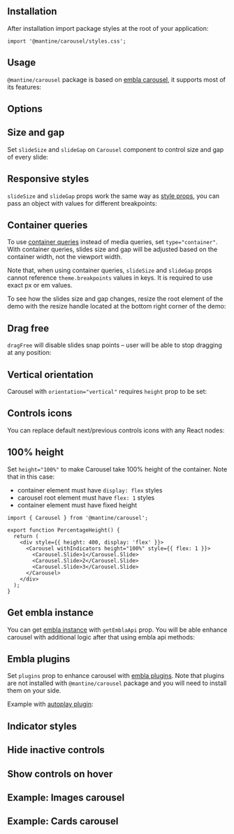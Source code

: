 

## Installation

<InstallScript packages="embla-carousel-react@^7.1.0 @mantine/carousel" />

After installation import package styles at the root of your application:

```tsx
import '@mantine/carousel/styles.css';
```

## Usage

`@mantine/carousel` package is based on [embla carousel](https://www.embla-carousel.com/),
it supports most of its features:

<Demo data={CarouselDemos.usage} />

## Options

<Demo data={CarouselDemos.configurator} />

## Size and gap

Set `slideSize` and `slideGap` on `Carousel` component to control size and gap of every slide:

<Demo data={CarouselDemos.multiple} />

## Responsive styles

`slideSize` and `slideGap` props work the same way as [style props](/styles/style-props/),
you can pass an object with values for different breakpoints:

<Demo data={CarouselDemos.breakpoints} />

## Container queries

To use [container queries](https://developer.mozilla.org/en-US/docs/Web/CSS/CSS_containment/Container_queries)
instead of media queries, set `type="container"`. With container queries, slides size and gap
will be adjusted based on the container width, not the viewport width.

Note that, when using container queries, `slideSize` and `slideGap` props cannot
reference `theme.breakpoints` values in keys. It is required to use exact px or em values.

To see how the slides size and gap changes, resize the root element of the demo
with the resize handle located at the bottom right corner of the demo:

<Demo data={CarouselDemos.container} />

## Drag free

`dragFree` will disable slides snap points – user will be able to stop dragging at any position:

<Demo data={CarouselDemos.dragFree} />

## Vertical orientation

Carousel with `orientation="vertical"` requires `height` prop to be set:

<Demo data={CarouselDemos.vertical} />

## Controls icons

You can replace default next/previous controls icons with any React nodes:

<Demo data={CarouselDemos.icons} />

## 100% height

Set `height="100%"` to make Carousel take 100% height of the container. Note that in this case:

- container element must have `display: flex` styles
- carousel root element must have `flex: 1` styles
- container element must have fixed height

```tsx
import { Carousel } from '@mantine/carousel';

export function PercentageHeight() {
  return (
    <div style={{ height: 400, display: 'flex' }}>
      <Carousel withIndicators height="100%" style={{ flex: 1 }}>
        <Carousel.Slide>1</Carousel.Slide>
        <Carousel.Slide>2</Carousel.Slide>
        <Carousel.Slide>3</Carousel.Slide>
      </Carousel>
    </div>
  );
}
```

## Get embla instance

You can get [embla instance](https://www.embla-carousel.com/api/methods/) with `getEmblaApi` prop.
You will be able enhance carousel with additional logic after that using embla api methods:

<Demo data={CarouselDemos.progress} />

## Embla plugins

Set `plugins` prop to enhance carousel with [embla plugins](https://www.embla-carousel.com/plugins/).
Note that plugins are not installed with `@mantine/carousel` package and you will need to
install them on your side.

Example with [autoplay plugin](https://www.embla-carousel.com/plugins/autoplay/):

<InstallScript packages="embla-carousel-autoplay@^7.1.0" />

<Demo data={CarouselDemos.autoplay} />

<StylesApiSelectors component="Carousel" />

<Demo data={CarouselDemos.stylesApi} />

## Indicator styles

<Demo data={CarouselDemos.indicatorStyles} />

## Hide inactive controls

<Demo data={CarouselDemos.controlsStyles} />

## Show controls on hover

<Demo data={CarouselDemos.controlsHover} />

## Example: Images carousel

<Demo data={CarouselDemos.images} />

## Example: Cards carousel

<Demo data={CarouselDemos.cards} />
